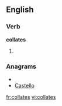 
==English==

===Verb===
'''collates'''

# {{third-person singular of|[[collate]]}}

===Anagrams===
* {{alphagram|acellost}}
* [[Castello#English|Castello]]


[[fr:collates]]
[[vi:collates]]